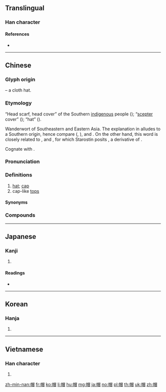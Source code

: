 ==Translingual==

===Han character===
{{Han char|rn=50|rad=巾|as=09|sn=12|four=46260|canj=LBABU|ids=⿰巾冒}}

====References====
* {{Han ref|kx=0333.190|dkj=08971|dj=0640.070|hdz=10747.080|uh=5E3D|ud=24125|bh=B455|bd=46165}}

----

==Chinese==
{{zh-forms|alt=冃,㡌,𧛕}}

===Glyph origin===
{{Han compound|巾|t1=cloth|冒|ls=psc|c1=s|c2=p}} – a cloth hat.

===Etymology===
“Head scarf, head cover” of the Southern [[蠻夷|indigenous]] people (''{{w|Shuowen}}''); “[[scepter]] cover” (''{{w|Zhouli}}''); “hat” (''{{w|Hanshu}}'').

Wanderwort of Southeastern and Eastern Asia. The explanation in ''{{w|Shuowen}}'' alludes to a Southern origin, hence compare {{cog|mkh-pro|*muuk|*muuk ~ muək|hat}} ({{cog|km|មួក}}, {{cog|mnw|ဒမှော်|tr=həmok||wide hat}}), {{cog|th|หมวก||hat, cap}} and {{cog|lo|ຫມວກ}}. On the other hand, this word is closely related to {{zh-m|冒|to cover; hat}}, {{cog|bo|རྨོག||helmet}} and {{cog|my|အမောက်||crest (of hair); comb}}, for which Starostin posits {{inh|zh|sit-pro|*mōk||hat}}, a derivative of {{m|sit-pro|*mō(s)||to cover}}.

Cognate with {{zh-m|鍪|metal cap; helmet}}.

===Pronunciation===
{{zh-pron
|m=mào,er=y
|c=mou6,mou6-2
|h=pfs=mo
|mn=bō
|mn-t=bho7
|w=3mau
|ma=y
|mc=y
|oc=y
|cat=n
}}

===Definitions===
{{zh-hanzi}}

# [[hat]]; [[cap]] {{zh-mw|頂}}
# cap-like [[top]]s

====Synonyms====
{{zh-dial|帽子}}

===Compounds===
{{zh-der|便帽|側帽|傻帽兒|冰帽|合菜戴帽|大帽子|大禮帽|孟嘉落帽|安全帽|官帽|小帽|帢帽|席帽|帽兒|帽兜子|帽子|帽子戲法|帽徽|帽盔|帽簷|帽簾|帽耳|帽舌|帽花|帽章|愁帽|戴帽子|戴綠帽子|戴高帽|扣帽子|摜紗帽|暖帽|書帽|朝帽|氈帽|水手帽|浴帽|涼帽|烏帽|烏紗帽|瓜皮帽|瓢帽子|瓦楞帽|睡帽|破帽|破紗帽|禮帽|穿靴戴帽|笠帽|筆帽|篛帽|篛帽芒鞋|紅黑帽|紗帽|綠帽|綠帽子|緯帽|纓帽|羅帽|耳朵帽|脫帽|脫帽露頂|船形帽|花帽|草帽|草帽緶|落帽孟嘉|蒴帽|蓋帽|蕃帽|蘚帽|螺帽|螺絲帽|衣帽年|衣帽間|西瓜帽|豹皮帽|遼東帽|雨帽|風帽|高帽子|鴨嘴帽|鴨舌帽|黃帽|龍山落帽}}

----

==Japanese==

===Kanji===
{{ja-kanji|grade=c|rs=巾09}}

# {{defn|lang=ja|sort=巾09}}

====Readings====
* {{ja-readings|kanon=[[ぼう]] (bō)|goon=[[もう]] (mō)|kun=[[ぼうし]] (bōshi)}}

----

==Korean==

===Hanja===
{{ko-hanja|hangeul=모|rv=mo|mr=mo}}

# {{defn|lang=ko|sort=巾09}}

----

==Vietnamese==

===Han character===
{{vi-hantu|[[mạo]], [[mão]], [[mũ]]|rs=巾09}}

# {{defn|lang=vi|sort=巾09}}

[[zh-min-nan:帽]]
[[fr:帽]]
[[ko:帽]]
[[li:帽]]
[[hu:帽]]
[[mg:帽]]
[[ja:帽]]
[[no:帽]]
[[pl:帽]]
[[th:帽]]
[[uk:帽]]
[[zh:帽]]